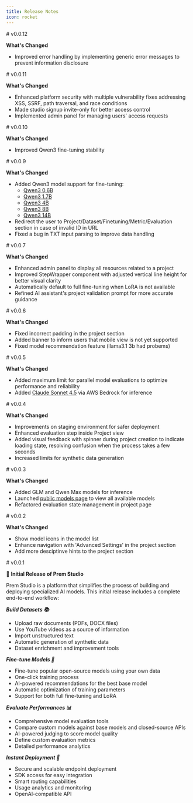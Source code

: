 ```yaml
---
title: Release Notes
icon: rocket
---
```


<Update label="October 15, 2025" description="v0.0.12">
# v0.0.12

**What's Changed**
- Improved error handling by implementing generic error messages to prevent information disclosure

</Update>

<Update label="October 15, 2025" description="v0.0.11">
# v0.0.11

**What's Changed**
- Enhanced platform security with multiple vulnerability fixes addressing XSS, SSRF, path traversal, and race conditions
- Made studio signup invite-only for better access control
- Implemented admin panel for managing users' access requests

</Update>

<Update label="October 13, 2025" description="v0.0.10">
# v0.0.10

**What's Changed**
- Improved Qwen3 fine-tuning stability

</Update>

<Update label="October 10, 2025" description="v0.0.9">
# v0.0.9

**What's Changed**
- Added Qwen3 model support for fine-tuning:
  - [Qwen3 0.6B](https://studio.premai.io/public/models/qwen3-0.6b)
  - [Qwen3 1.7B](https://studio.premai.io/public/models/qwen3-1.7b)
  - [Qwen3 4B](https://studio.premai.io/public/models/qwen3-4b)
  - [Qwen3 8B](https://studio.premai.io/public/models/qwen3-8b)
  - [Qwen3 14B](https://studio.premai.io/public/models/qwen3-14b)
- Redirect the user to Project/Dataset/Finetuning/Metric/Evaluation section in case of invalid ID in URL
- Fixed a bug in TXT input parsing to improve data handling

</Update>

<Update label="October 8, 2025" description="v0.0.7">
# v0.0.7

**What's Changed**
- Enhanced admin panel to display all resources related to a project
- Improved StepWrapper component with adjusted vertical line height for better visual clarity
- Automatically default to full fine-tuning when LoRA is not available
- Refined AI assistant's project validation prompt for more accurate guidance

</Update>

<Update label="October 7, 2025" description="v0.0.6">
# v0.0.6

**What's Changed**
- Fixed incorrect padding in the project section
- Added banner to inform users that mobile view is not yet supported
- Fixed model recommendation feature (llama3.1 3b had probems)

</Update>

<Update label="October 7, 2025" description="v0.0.5">
# v0.0.5

**What's Changed**
- Added maximum limit for parallel model evaluations to optimize performance and reliability
- Added [Claude Sonnet 4.5](https://studio.premai.io/public/models/claude-4.5-sonnet) via AWS Bedrock for inference

</Update>

<Update label="October 6, 2025" description="v0.0.4">
# v0.0.4

**What's Changed**
- Improvements on staging environment for safer deployment
- Enhanced evaluation step inside Project view
- Added visual feedback with spinner during project creation to indicate loading state, resolving confusion when the process takes a few seconds
- Increased limits for synthetic data generation

</Update>

<Update label="October 2, 2025" description="v0.0.3">
# v0.0.3

**What's Changed**
- Added GLM and Qwen Max models for inference
- Launched [public models page](https://studio.premai.io/public/models) to view all available models
- Refactored evaluation state management in project page

</Update>

<Update label="October 2, 2025" description="v0.0.2">
# v0.0.2

**What's Changed**
- Show model icons in the model list
- Enhance navigation with 'Advanced Settings' in the project section
- Add more desciptinve hints to the project section

</Update>

<Update label="September 30, 2025" description="v0.0.1">
# v0.0.1

🎉 **Initial Release of Prem Studio**

Prem Studio is a platform that simplifies the process of building and deploying specialized AI models. This initial release includes a complete end-to-end workflow:

***Build Datasets 📚***
- Upload raw documents (PDFs, DOCX files)
- Use YouTube videos as a source of information
- Import unstructured text
- Automatic generation of synthetic data
- Dataset enrichment and improvement tools

***Fine-tune Models 🧠***
- Fine-tune popular open-source models using your own data
- One-click training process
- AI-powered recommendations for the best base model
- Automatic optimization of training parameters
- Support for both full fine-tuning and LoRA

***Evaluate Performances 📊***
- Comprehensive model evaluation tools
- Compare custom models against base models and closed-source APIs
- AI-powered judging to score model quality
- Define custom evaluation metrics
- Detailed performance analytics

***Instant Deployment 🚀***
- Secure and scalable endpoint deployment
- SDK access for easy integration
- Smart routing capabilities
- Usage analytics and monitoring
- OpenAI-compatible API

</Update>
